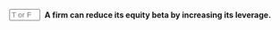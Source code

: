 ::: {.question-block}

<form onsubmit="event.preventDefault(); checkAnswerBox('module7_tf_q89','F')" style="display: flex; align-items: center; gap: 8px;">
  <input type="text" id="module7_tf_q89" name="module7_tf_q89" maxlength="1" placeholder="T or F" style="width: 55px;" data-correct-answer="F" /> 
  <label for="module7_tf_q89"><strong>A firm can reduce its equity beta by increasing its leverage.</strong></label>
</form>

<div id="feedback-module7_tf_q89" class="feedback" data-status="" style="display:none;">
This is FALSE. Higher leverage increases βe because equity becomes riskier.
</div>

:::